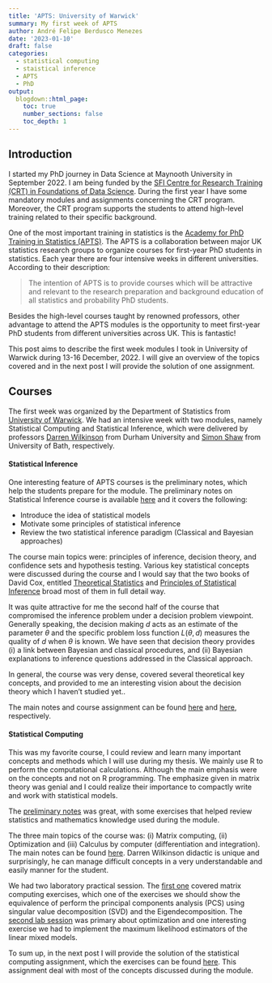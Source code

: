 ```yaml
---
title: 'APTS: University of Warwick'
summary: My first week of APTS
author: André Felipe Berdusco Menezes
date: '2023-01-10'
draft: false
categories:
  - statistical computing
  - staistical inference
  - APTS
  - PhD
output:
  blogdown::html_page:
    toc: true
    number_sections: false
    toc_depth: 1
---
```


## Introduction

I started my PhD journey in Data Science at Maynooth University in
September 2022. I am being funded by the
[SFI Centre for Research Training (CRT) in Foundations of Data Science](https://www.data-science.ie/).
During the first year I have some mandatory modules and assignments concerning
the CRT program. Moreover, the CRT program supports the students to 
attend high-level training related to their specific background. 

One of the most important training in statistics is the
[Academy for PhD Training in Statistics (APTS)](https://warwick.ac.uk/fac/sci/statistics/apts/).
The APTS is a collaboration between major UK statistics research groups to
organize courses for first-year PhD students in statistics. Each year there 
are four intensive weeks in different universities. According to their
description:

> The intention of APTS is to provide courses which will be attractive and
relevant to the research preparation and background education of all statistics
and probability PhD students.

Besides the high-level courses taught by renowned professors, other advantage
to attend the APTS modules is the opportunity to meet first-year PhD students
from different universities across UK. This is fantastic!

This post aims to describe the first week modules I took in University of Warwick
during 13-16 December, 2022. I will give an overview of the topics covered and
in the next post I will provide the solution of one assignment.

## Courses

The first week was organized by the Department of Statistics from
[University of Warwick](https://warwick.ac.uk/fac/sci/statistics/).
We had an intensive week with two modules, namely
Statistical Computing and Statistical Inference, which were delivered by
professors [Darren Wilkinson](https://darrenjw.github.io/) from
Durham University and
[Simon Shaw](https://researchportal.bath.ac.uk/en/persons/simon-shaw/)
from University of Bath, respectively.


#### Statistical Inference

One interesting feature of APTS courses is the preliminary notes, which
help the students prepare for the module. The preliminary notes on Statistical
Inference course is available
[here](https://people.bath.ac.uk/masss/APTS/2022-23/IntroductoryNotes/) and
it covers the following:

- Introduce the idea of statistical models
- Motivate some principles of statistical inference
- Review the two statistical inference paradigm (Classical and Bayesian approaches)

The course main topics were: principles of inference,
decision theory, and confidence sets and hypothesis testing. 
Various key statistical concepts were discussed during the course and I would say
that the two books of David Cox, entitled
[Theoretical Statistics](https://link.springer.com/book/9780412124204) and
[Principles of Statistical Inference](https://www.cambridge.org/core/books/principles-of-statistical-inference/BCD3734047D403DF5352EA58F41D3181)
broad most of them in full detail way.

It was quite attractive for me the second half of the course that compromised
the inference problem under a decision problem viewpoint.
Generally speaking, the decision making $d$ acts as an estimate of the
parameter $\theta$ and the specific problem loss function $L(\theta, d)$ 
measures the quality of $d$ when $\theta$ is known. 
We have seen that decision theory provides (i) a link between Bayesian and 
classical procedures, and (ii)
Bayesian explanations to inference questions addressed in the Classical approach.

In general, the course was very dense, covered several theoretical
key concepts, and provided to me an interesting vision about the decision
theory which I haven't studied yet..

The main notes and course assignment can be found
[here](https://people.bath.ac.uk/masss/APTS/2022-23/LectureNotes/) and [here](https://warwick.ac.uk/fac/sci/statistics/apts/students/resources/apts-si-assessment.pdf),
respectively.

#### Statistical Computing

This was my favorite course, I could review and learn many important concepts
and methods which I will use during my thesis. We mainly use R to perform the
computational calculations. Although the main emphasis were on the concepts and
not on R programming.
The emphasize given in matrix theory was genial and I could realize their
importance to compactly write and work with statistical models.

The [preliminary notes](https://darrenjw.github.io/work/teaching/apts-sc/pre/index.html)
was great, with some exercises that helped review statistics and mathematics
knowledge used during the module.

The three main topics of the course was: (i) Matrix computing, (ii) Optimization
and (iii) Calculus by computer (differentiation and integration).
The main notes can be found [here](https://darrenjw.github.io/work/teaching/apts-sc/notes/apts_statistical_com/index.html).
Darren Wilkinson didactic is unique and surprisingly, he can manage difficult
concepts in a very understandable and easily manner for the student.

We had two laboratory practical session. The
[first one](https://darrenjw.github.io/work/teaching/apts-sc/APTS-SC-Labs.pdf)
covered matrix computing exercises, which one of the exercises we should show
the equivalence of perform the principal components analysis (PCS) using
singular value decomposition (SVD) and the Eigendecomposition.
The [second lab session](https://darrenjw.github.io/work/teaching/apts-sc/APTS-SC-Labs2.pdf)
was primary about optimization and one interesting exercise we 
had to implement the maximum likelihood estimators of the linear mixed models.

To sum up, in the next post I will provide the solution of the statistical
computing assignment, which the exercises can be found
[here](https://warwick.ac.uk/fac/sci/statistics/apts/students/resources/starcomp-assessment2223.pdf). 
This assignment deal with most of the concepts discussed during the module.

